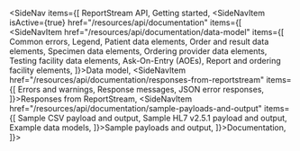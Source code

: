 <SideNav items={[
    <SideNavItem href="/resources/api" end>ReportStream API</SideNavItem>,
    <SideNavItem href="/resources/api/getting-started">Getting started</SideNavItem>,
    <SideNavItem isActive={true} href="/resources/api/documentation" items={[
        <SideNavItem href="/resources/api/documentation/data-model" items={[
            <USNavLink href="/resources/api/documentation/data-model#common-errors">Common errors</USNavLink>,
            <USNavLink href="/resources/api/documentation/data-model#legend">Legend</USNavLink>,
            <USNavLink href="/resources/api/documentation/data-model#patient-data-elements">Patient data elements</USNavLink>,
            <USNavLink href="/resources/api/documentation/data-model#order-and-result-data-elements">Order and result data elements</USNavLink>,
            <USNavLink href="/resources/api/documentation/data-model#specimen-data-elements">Specimen data elements</USNavLink>,
            <USNavLink href="/resources/api/documentation/data-model#ordering-provider-data-elements">Ordering provider data elements</USNavLink>,
            <USNavLink href="/resources/api/documentation/data-model#testing-facility-data-elements">Testing facility data elements</USNavLink>,
            <USNavLink href="/resources/api/documentation/data-model#ask-on-entry-aoes">Ask-On-Entry (AOEs)</USNavLink>,
            <USNavLink href="/resources/api/documentation/data-model#reporting-and-ordering-facility-data-elements">Report and ordering facility elements</USNavLink>,
        ]}>Data model</SideNavItem>,
            <SideNavItem href="/resources/api/documentation/responses-from-reportstream" items={[
                    <USNavLink href="/resources/api/documentation/responses-from-reportstream#errors-and-warnings">Errors and warnings</USNavLink>,
                    <USNavLink href="/resources/api/documentation/responses-from-reportstream#response-messages">Response messages</USNavLink>,
                    <USNavLink href="/resources/api/documentation/responses-from-reportstream#json-error-responses">JSON error responses</USNavLink>,
            ]}>Responses from ReportStream</SideNavItem>,
            <SideNavItem href="/resources/api/documentation/sample-payloads-and-output" items={[
                    <USNavLink href="/resources/api/documentation/sample-payloads-and-output#sample-csv-payload-and-output">Sample CSV payload and output</USNavLink>,
                    <USNavLink href="/resources/api/documentation/sample-payloads-and-output#sample-hl7-251-payload-and-output">Sample HL7 v2.5.1 payload and output</USNavLink>,
                    <USNavLink href="/resources/api/documentation/sample-payloads-and-output#example-data-models">Example data models</USNavLink>,
            ]}>Sample payloads and output</SideNavItem>,
    ]}>Documentation</SideNavItem>,
]}>
</SideNav>
